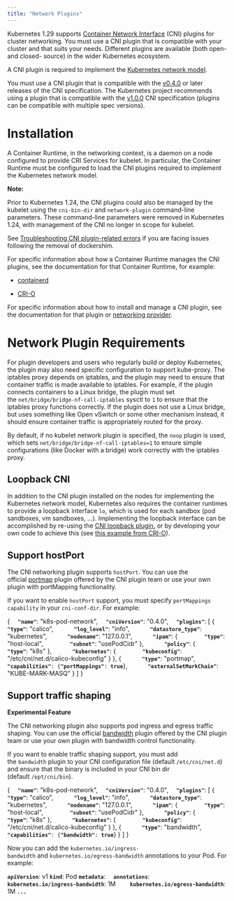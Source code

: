 ```yaml
---
title: "Network Plugins"
---
```


Kubernetes 1.29 supports [Container Network Interface](https://github.com/containernetworking/cni) (CNI) plugins for cluster networking. You must use a CNI plugin that is compatible with your cluster and that suits your needs. Different plugins are available (both open- and closed- source) in the wider Kubernetes ecosystem.

A CNI plugin is required to implement the [Kubernetes network model](https://kubernetes.io/docs/concepts/services-networking/#the-kubernetes-network-model).

You must use a CNI plugin that is compatible with the [v0.4.0](https://github.com/containernetworking/cni/blob/spec-v0.4.0/SPEC.md) or later releases of the CNI specification. The Kubernetes project recommends using a plugin that is compatible with the [v1.0.0](https://github.com/containernetworking/cni/blob/spec-v1.0.0/SPEC.md) CNI specification (plugins can be compatible with multiple spec versions).

# Installation

A Container Runtime, in the networking context, is a daemon on a node configured to provide CRI Services for kubelet. In particular, the Container Runtime must be configured to load the CNI plugins required to implement the Kubernetes network model.

**Note:**

Prior to Kubernetes 1.24, the CNI plugins could also be managed by the kubelet using the `cni-bin-dir` and `network-plugin` command-line parameters. These command-line parameters were removed in Kubernetes 1.24, with management of the CNI no longer in scope for kubelet.

See [Troubleshooting CNI plugin-related errors](https://kubernetes.io/docs/tasks/administer-cluster/migrating-from-dockershim/troubleshooting-cni-plugin-related-errors/) if you are facing issues following the removal of dockershim.

For specific information about how a Container Runtime manages the CNI plugins, see the documentation for that Container Runtime, for example:

* [containerd](https://github.com/containerd/containerd/blob/main/script/setup/install-cni)

* [CRI-O](https://github.com/cri-o/cri-o/blob/main/contrib/cni/README.md)

For specific information about how to install and manage a CNI plugin, see the documentation for that plugin or [networking provider](https://kubernetes.io/docs/concepts/cluster-administration/networking/#how-to-implement-the-kubernetes-network-model).

# Network Plugin Requirements

For plugin developers and users who regularly build or deploy Kubernetes, the plugin may also need specific configuration to support kube-proxy. The iptables proxy depends on iptables, and the plugin may need to ensure that container traffic is made available to iptables. For example, if the plugin connects containers to a Linux bridge, the plugin must set the `net/bridge/bridge-nf-call-iptables` sysctl to `1` to ensure that the iptables proxy functions correctly. If the plugin does not use a Linux bridge, but uses something like Open vSwitch or some other mechanism instead, it should ensure container traffic is appropriately routed for the proxy.

By default, if no kubelet network plugin is specified, the `noop` plugin is used, which sets `net/bridge/bridge-nf-call-iptables=1` to ensure simple configurations (like Docker with a bridge) work correctly with the iptables proxy.

## Loopback CNI

In addition to the CNI plugin installed on the nodes for implementing the Kubernetes network model, Kubernetes also requires the container runtimes to provide a loopback interface `lo`, which is used for each sandbox (pod sandboxes, vm sandboxes, …). Implementing the loopback interface can be accomplished by re-using the [CNI loopback plugin.](https://github.com/containernetworking/plugins/blob/master/plugins/main/loopback/loopback.go) or by developing your own code to achieve this (see [this example from CRI-O](https://github.com/cri-o/ocicni/blob/release-1.24/pkg/ocicni/util_linux.go#L91)).

## Support hostPort

The CNI networking plugin supports `hostPort`. You can use the official [portmap](https://github.com/containernetworking/plugins/tree/master/plugins/meta/portmap) plugin offered by the CNI plugin team or use your own plugin with portMapping functionality.

If you want to enable `hostPort` support, you must specify `portMappings capability` in your `cni-conf-dir`. For example:

\{
`  `**`"name"`**: "k8s-pod-network",
`  `**`"cniVersion"`**: "0.4.0",
`  `**`"plugins"`**: \[
&#x20;   \{
`      `**`"type"`**: "calico",
`      `**`"log_level"`**: "info",
`      `**`"datastore_type"`**: "kubernetes",
`      `**`"nodename"`**: "127.0.0.1",
`      `**`"ipam"`**: \{
`        `**`"type"`**: "host-local",
`        `**`"subnet"`**: "usePodCidr"
&#x20;     },
`      `**`"policy"`**: \{
`        `**`"type"`**: "k8s"
&#x20;     },
`      `**`"kubernetes"`**: \{
`        `**`"kubeconfig"`**: "/etc/cni/net.d/calico-kubeconfig"
&#x20;     }
&#x20;   },
&#x20;   \{
`      `**`"type"`**: "portmap",
`      `**`"capabilities"`**`: {`**`"portMappings"`**`: `**`true`**},
`      `**`"externalSetMarkChain"`**: "KUBE-MARK-MASQ"
&#x20;   }
&#x20; ]
}

## Support traffic shaping

**Experimental Feature**

The CNI networking plugin also supports pod ingress and egress traffic shaping. You can use the official [bandwidth](https://github.com/containernetworking/plugins/tree/master/plugins/meta/bandwidth) plugin offered by the CNI plugin team or use your own plugin with bandwidth control functionality.

If you want to enable traffic shaping support, you must add the `bandwidth` plugin to your CNI configuration file (default `/etc/cni/net.d`) and ensure that the binary is included in your CNI bin dir (default `/opt/cni/bin`).

\{
`  `**`"name"`**: "k8s-pod-network",
`  `**`"cniVersion"`**: "0.4.0",
`  `**`"plugins"`**: \[
&#x20;   \{
`      `**`"type"`**: "calico",
`      `**`"log_level"`**: "info",
`      `**`"datastore_type"`**: "kubernetes",
`      `**`"nodename"`**: "127.0.0.1",
`      `**`"ipam"`**: \{
`        `**`"type"`**: "host-local",
`        `**`"subnet"`**: "usePodCidr"
&#x20;     },
`      `**`"policy"`**: \{
`        `**`"type"`**: "k8s"
&#x20;     },
`      `**`"kubernetes"`**: \{
`        `**`"kubeconfig"`**: "/etc/cni/net.d/calico-kubeconfig"
&#x20;     }
&#x20;   },
&#x20;   \{
`      `**`"type"`**: "bandwidth",
`      `**`"capabilities"`**`: {`**`"bandwidth"`**`: `**`true`**}
&#x20;   }
&#x20; ]
}

Now you can add the `kubernetes.io/ingress-bandwidth` and `kubernetes.io/egress-bandwidth` annotations to your Pod. For example:

**`apiVersion`**: v1
**`kind`**: Pod
**`metadata`**:
`  `**`annotations`**:
`    `**`kubernetes.io/ingress-bandwidth`**: 1M
`    `**`kubernetes.io/egress-bandwidth`**: 1M
**`...`**